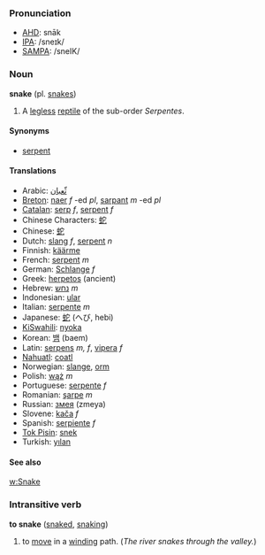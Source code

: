 ===Pronunciation===
*[[w:AHD|AHD]]: snāk
*[[w:IPA|IPA]]: /sneɪk/
*[[w:SAMPA|SAMPA]]: /sneIK/
===Noun===
'''snake''' (pl. [[snakes]])

#A [[legless]] [[reptile]] of the sub-order ''Serpentes''.

====Synonyms====
*[[serpent]]

====Translations====
*Arabic: [[ثّعبان]]
*[[Breton]]: [[naer]] ''f'' -ed ''pl'', [[sarpant]] ''m'' -ed ''pl''
*[[Catalan]]: [[serp]] ''f'', [[serpent]] ''f''
*Chinese Characters: [[蛇]]
*Chinese: [[蛇]]
*Dutch: [[slang]] ''f'', [[serpent]] ''n''
*Finnish: [[käärme]]
*French: [[serpent]] ''m''
*German: [[Schlange]] ''f''
*Greek: [[herpetos]] (ancient)
*Hebrew: [[נחש]] ''m''
*Indonesian: [[ular]]
*Italian: [[serpente]] ''m''
*Japanese: [[蛇]] (へび, hebi)
*[[KiSwahili]]: [[nyoka]]
*Korean: [[뱀]] (baem)
*Latin: [[serpens]] ''m, f'', [[vipera]] ''f''
*[[Nahuatl]]: [[coatl]]
*Norwegian: [[slange]], [[orm]]
*Polish: [[wąż]] ''m''
*Portuguese: [[serpente]] ''f''
*Romanian: [[şarpe]] ''m''
*Russian: [[змея]] (zmeya)
*Slovene: [[kača]] ''f''
*Spanish: [[serpiente]] ''f''
*[[Tok Pisin]]: [[snek]]
*Turkish: [[yılan]]

====See also====
[[w:Snake]]

===Intransitive verb===
'''to snake''' ([[snaked]], [[snaking]])

#to [[move]] in a [[wind]]ing path.  (''The river snakes through the valley.'')